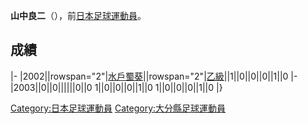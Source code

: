 {{Infobox football biography
|name=山中良二
|image=
|fullname=山中良二
|birth_date={{Birth date and age|1983|4|19}}
|cityofbirth=[[大分縣|大分縣]]
|countryofbirth=[[日本|日本]]
|position=[[後衛_(足球)|後衛]]
|currentclub=
|years=2002-2003
|clubs=[[水戶蜀葵|水戶蜀葵]]
|caps(goals)=
|nationalyears=
|nationalteam=
|nationalcaps(goals)=
}}
'''山中良二'''（{{Bd|1983年|4月19日||}}），前[[日本|日本]][[足球|足球]][[運動員|運動員]]。

==成績==
{{Football player club statistics 1|YNN}}
{{Football player club statistics 2|JPN|YNN}}
|-
|2002||rowspan="2"|[[水戶蜀葵|水戶蜀葵]]||rowspan="2"|[[日本職業足球乙級聯賽|乙級]]||1||0||0||0||1||0
|-
|2003||0||0||||||0||0
{{Football player club statistics 3|1|JPN}}1||0||0||0||1||0
{{Football player club statistics 5}}1||0||0||0||1||0
|}

{{Japan-sport-bio-stub}}
{{Soccer-player-stub}}
[[Category:日本足球運動員|Category:日本足球運動員]]
[[Category:大分縣足球運動員|Category:大分縣足球運動員]]